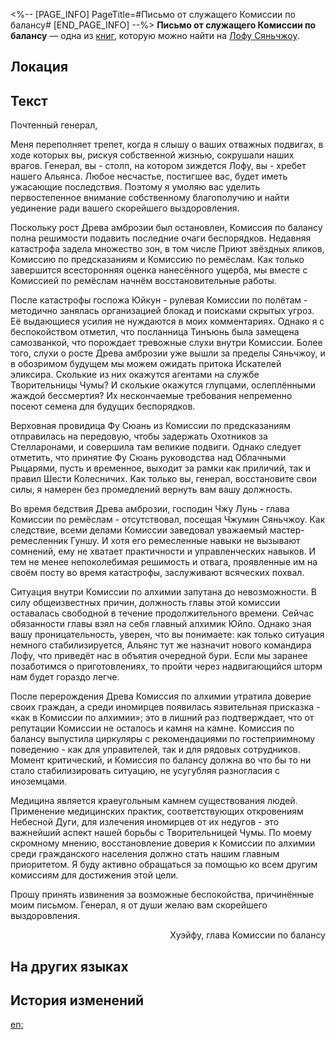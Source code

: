 <%-- [PAGE_INFO]
PageTitle=#Письмо от служащего Комиссии по балансу#
[END_PAGE_INFO] --%>
{{Дополнить}}
{{Книга Инфобокс
|id           = 279
|Название     = 
|Изображение  = Иконка письма.png
|Мир          = Лофу Сяньчжоу
|Томов        = 1
|Автор        = <!--нужно добавить-->
|Описание     = Письмо из Комиссии по балансу генералу Цзин Юаню.
|Том1         = {{tx}}
|Источник1    = {{tx|Отсутствует источник}}
|Персонажи    = 
|Фракции      = 
}}
'''Письмо от служащего Комиссии по балансу''' — одна из [[Книги|книг]], которую можно найти на [[Лофу Сяньчжоу]].

==Локация==
{{Отметка карты|<!--название карты-->|<!--id отметки-->}}

==Текст==
Почтенный генерал,

Меня переполняет трепет, когда я слышу о ваших отважных подвигах, в ходе которых вы, рискуя собственной жизнью, сокрушали наших врагов. Генерал, вы - столп, на котором зиждется Лофу, вы - хребет нашего Альянса. Любое несчастье, постигшее вас, будет иметь ужасающие последствия. Поэтому я умоляю вас уделить первостепенное внимание собственному благополучию и найти уединение ради вашего скорейшего выздоровления.

Поскольку рост Древа амброзии был остановлен, Комиссия по балансу полна решимости подавить последние очаги беспорядков. Недавняя катастрофа задела множество зон, в том числе Приют звёздных яликов, Комиссию по предсказаниям и Комиссию по ремёслам. Как только завершится всесторонняя оценка нанесённого ущерба, мы вместе с Комиссией по ремёслам начнём восстановительные работы.

После катастрофы госпожа Юйкун - рулевая Комиссии по полётам - методично занялась организацией блокад и поисками скрытых угроз. Её выдающиеся усилия не нуждаются в моих комментариях. Однако я с беспокойством отметил, что посланница Тинъюнь была замещена самозванкой, что порождает тревожные слухи внутри Комиссии. Более того, слухи о росте Древа амброзии уже вышли за пределы Сяньчжоу, и в обозримом будущем мы можем ожидать притока Искателей эликсира. Сколькие из них окажутся агентами на службе Творительницы Чумы? И сколькие окажутся глупцами, ослеплёнными жаждой бессмертия? Их нескончаемые требования непременно посеют семена для будущих беспорядков.

Верховная провидица Фу Сюань из Комиссии по предсказаниям отправилась на передовую, чтобы задержать Охотников за Стелларонами, и совершила там великие подвиги. Однако следует отметить, что принятие Фу Сюань руководства над Облачными Рыцарями, пусть и временное, выходит за рамки как приличий, так и правил Шести Колесничих. Как только вы, генерал, восстановите свои силы, я намерен без промедлений вернуть вам вашу должность.

Во время бедствия Древа амброзии, господин Чжу Лунь - глава Комиссии по ремёслам - отсутствовал, посещая Чжумин Сяньчжоу. Как следствие, всеми делами Комиссии заведовал уважаемый мастер-ремесленник Гуншу. И хотя его ремесленные навыки не вызывают сомнений, ему не хватает практичности и управленческих навыков. И тем не менее непоколебимая решимость и отвага, проявленные им на своём посту во время катастрофы, заслуживают всяческих похвал.

Ситуация внутри Комиссии по алхимии запутана до невозможности. В силу общеизвестных причин, должность главы этой комиссии оставалась свободной в течение продолжительного времени. Сейчас обязанности главы взял на себя главный алхимик Юйло. Однако зная вашу проницательность, уверен, что вы понимаете: как только ситуация немного стабилизируется, Альянс тут же назначит нового командира Лофу, что приведёт нас в объятия очередной бури. Если мы заранее позаботимся о приготовлениях, то пройти через надвигающийся шторм нам будет гораздо легче.

После перерождения Древа Комиссия по алхимии утратила доверие своих граждан, а среди иномирцев появилась язвительная присказка - «как в Комиссии по алхимии»; это в лишний раз подтверждает, что от репутации Комиссии не осталось и камня на камне. Комиссия по балансу выпустила циркуляры с рекомендациями по гостеприимному поведению - как для управителей, так и для рядовых сотрудников. Момент критический, и Комиссия по балансу должна во что бы то ни стало стабилизировать ситуацию, не усугубляя разногласия с иноземцами.

Медицина является краеугольным камнем существования людей. Применение медицинских практик, соответствующих откровениям Небесной Дуги, для излечения иномирцев от их недугов - это важнейший аспект нашей борьбы с Творительницей Чумы. По моему скромному мнению, восстановление доверия к Комиссии по алхимии среди гражданского населения должно стать нашим главным приоритетом. Я буду активно обращаться за помощью ко всем другим комиссиям для достижения этой цели.

Прошу принять извинения за возможные беспокойства, причинённые моим письмом. Генерал, я от души желаю вам скорейшего выздоровления.

<div align="right">Хуэйфу, глава Комиссии по балансу</div>

==На других языках==
{{На других языках
|en   = Correspondence From Realm-Keeping Commissioner
|zhs  = 来自地衡司司衡的信函
|zht  = 來自地衡司司衡的信函
|ja   = 地衡司司衡からの手紙
|ko   = 지형사 사형이 보낸 편지
|es   = Correspondencia del comisionado de Administración del Territorio
|fr   = Missive du responsable de la Commission du maintien de l'ordre
|ru   = Письмо от служащего Комиссии по балансу
|th   = จดหมายจากผู้ตรวจการณ์ Realm-Keeping Commission
|vi   = Thư Đến Từ Sở Địa Hành
|de   = Korrespondenz des Beauftragten der Verwaltungskommission
|id   = Surat dari Petugas Realm-Keeping Commission
|pt   = Correspondência do Comissário de Manutenção do Reino
}}

==История изменений==
{{История изменений|3.5}}

[[en:]]